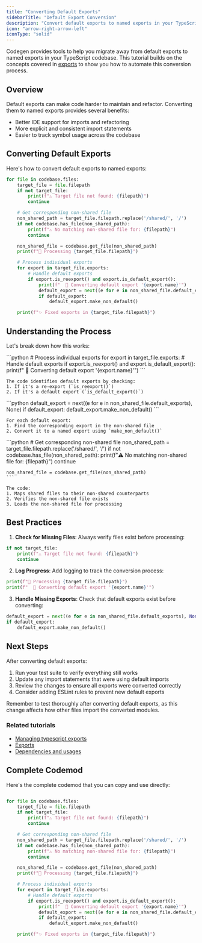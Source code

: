 ```yaml
---
title: "Converting Default Exports"
sidebarTitle: "Default Export Conversion"
description: "Convert default exports to named exports in your TypeScript codebase"
icon: "arrow-right-arrow-left"
iconType: "solid"
---
```


Codegen provides tools to help you migrate away from default exports to named exports in your TypeScript codebase. This tutorial builds on the concepts covered in [exports](/building-with-codegen/exports) to show you how to automate this conversion process.

## Overview

Default exports can make code harder to maintain and refactor. Converting them to named exports provides several benefits:

- Better IDE support for imports and refactoring
- More explicit and consistent import statements
- Easier to track symbol usage across the codebase

## Converting Default Exports

Here's how to convert default exports to named exports:

```python
for file in codebase.files:
    target_file = file.filepath
    if not target_file:
        print(f"⚠️ Target file not found: {filepath}")
        continue

    # Get corresponding non-shared file
    non_shared_path = target_file.filepath.replace('/shared/', '/')
    if not codebase.has_file(non_shared_path):
        print(f"⚠️ No matching non-shared file for: {filepath}")
        continue

    non_shared_file = codebase.get_file(non_shared_path)
    print(f"📄 Processing {target_file.filepath}")

    # Process individual exports
    for export in target_file.exports:
        # Handle default exports
        if export.is_reexport() and export.is_default_export():
            print(f"  🔄 Converting default export '{export.name}'")
            default_export = next((e for e in non_shared_file.default_exports), None)
            if default_export:
                default_export.make_non_default()

    print(f"✨ Fixed exports in {target_file.filepath}")
```

## Understanding the Process

Let's break down how this works:

<AccordionGroup>
  <Accordion title="Finding Default Exports">
    ```python
    # Process individual exports
    for export in target_file.exports:
        # Handle default exports
        if export.is_reexport() and export.is_default_export():
            print(f"  🔄 Converting default export '{export.name}'")
    ```
    
    The code identifies default exports by checking:
    1. If it's a re-export (`is_reexport()`)
    2. If it's a default export (`is_default_export()`)
  </Accordion>

  <Accordion title="Converting to Named Exports">
    ```python
    default_export = next((e for e in non_shared_file.default_exports), None)
    if default_export:
        default_export.make_non_default()
    ```

    For each default export:
    1. Find the corresponding export in the non-shared file
    2. Convert it to a named export using `make_non_default()`
  </Accordion>

  <Accordion title="File Path Handling">
    ```python
    # Get corresponding non-shared file
    non_shared_path = target_file.filepath.replace('/shared/', '/')
    if not codebase.has_file(non_shared_path):
        print(f"⚠️ No matching non-shared file for: {filepath}")
        continue

    non_shared_file = codebase.get_file(non_shared_path)
    ```

    The code:
    1. Maps shared files to their non-shared counterparts
    2. Verifies the non-shared file exists
    3. Loads the non-shared file for processing
  </Accordion>
</AccordionGroup>

## Best Practices

1. **Check for Missing Files**: Always verify files exist before processing:
```python
if not target_file:
    print(f"⚠️ Target file not found: {filepath}")
    continue
```

2. **Log Progress**: Add logging to track the conversion process:
```python
print(f"📄 Processing {target_file.filepath}")
print(f"  🔄 Converting default export '{export.name}'")
```

3. **Handle Missing Exports**: Check that default exports exist before converting:
```python
default_export = next((e for e in non_shared_file.default_exports), None)
if default_export:
    default_export.make_non_default()
```

## Next Steps

After converting default exports:

1. Run your test suite to verify everything still works
2. Update any import statements that were using default imports
3. Review the changes to ensure all exports were converted correctly
4. Consider adding ESLint rules to prevent new default exports

<Note>
Remember to test thoroughly after converting default exports, as this change affects how other files import the converted modules.
</Note>

### Related tutorials
- [Managing typescript exports](/tutorials/managing-typescript-exports)
- [Exports](/building-with-codegen/exports)
- [Dependencies and usages](/building-with-codegen/dependencies-and-usages)

## Complete Codemod

Here's the complete codemod that you can copy and use directly:

```python

for file in codebase.files:
    target_file = file.filepath
    if not target_file:
        print(f"⚠️ Target file not found: {filepath}")
        continue

    # Get corresponding non-shared file
    non_shared_path = target_file.filepath.replace('/shared/', '/')
    if not codebase.has_file(non_shared_path):
        print(f"⚠️ No matching non-shared file for: {filepath}")
        continue

    non_shared_file = codebase.get_file(non_shared_path)
    print(f"📄 Processing {target_file.filepath}")

    # Process individual exports
    for export in target_file.exports:
        # Handle default exports
        if export.is_reexport() and export.is_default_export():
            print(f"  🔄 Converting default export '{export.name}'")
            default_export = next((e for e in non_shared_file.default_exports), None)
            if default_export:
                default_export.make_non_default()

    print(f"✨ Fixed exports in {target_file.filepath}")

``` 